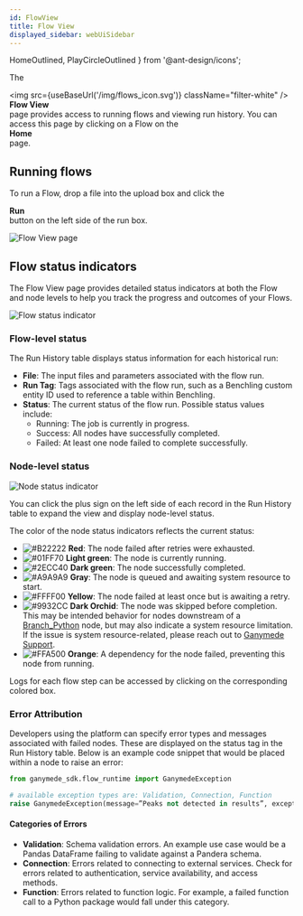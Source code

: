 ```yaml
---
id: FlowView
title: Flow View
displayed_sidebar: webUiSidebar
---
```


  HomeOutlined,
  PlayCircleOutlined
} from '@ant-design/icons';

The <div className="button darkblue_button"><img src={useBaseUrl('/img/flows_icon.svg')} className="filter-white" /> **Flow View**</div> page provides access to running flows and viewing run history.  You can access this page by clicking on a Flow on the <div className="button darkblue_button"><HomeOutlined /> **Home**</div> page.

## Running flows

To run a Flow, drop a file into the upload box and click the <div className="button run_queue_button">**Run** <PlayCircleOutlined /></div> button on the left side of the run box.

<img alt="Flow View page" src="https://ganymede-bio.mo.cloudinary.net/apiServer/FlowView_20230531.png" />
 
## Flow status indicators

The Flow View page provides detailed status indicators at both the Flow and node levels to help you track the progress and outcomes of your Flows.

<img alt="Flow status indicator" src="https://ganymede-bio.mo.cloudinary.net/apiServer/FlowStatusIndicator_20230109.png" />

### Flow-level status

The Run History table displays status information for each historical run:

- **File**: The input files and parameters associated with the flow run.
- **Run Tag**: Tags associated with the flow run, such as a Benchling custom entity ID used to reference a table within Benchling.
- **Status**: The current status of the flow run. Possible status values include:
  - Running: The job is currently in progress.
  - Success: All nodes have successfully completed.
  - Failed: At least one node failed to complete successfully.

### Node-level status

<img alt="Node status indicator" src="https://ganymede-bio.mo.cloudinary.net/apiServer/NodeStatusAndLog_20230831.png" />

You can click the plus sign on the left side of each record in the Run History table to expand the view and display node-level status.

The color of the node status indicators reflects the current status:
- ![#B22222](https://placehold.co/2x2/B22222/B22222.png) **Red**: The node failed after retries were exhausted.
- ![#01FF70](https://placehold.co/2x2/01FF70/01FF70.png) **Light green**: The node is currently running.
- ![#2ECC40](https://placehold.co/2x2/2ECC40/2ECC40.png) **Dark green**: The node successfully completed.
- ![#A9A9A9](https://placehold.co/2x2/A9A9A9/A9A9A9.png) **Gray**: The node is queued and awaiting system resource to start.
- ![#FFFF00](https://placehold.co/2x2/FFFF00/FFFF00.png) **Yellow**: The node failed at least once but is awaiting a retry.
- ![#9932CC](https://placehold.co/2x2/9932CC/9932CC.png) **Dark Orchid**: The node was skipped before completion.  This may be intended behavior for nodes downstream of a [Branch_Python](./nodes/Analysis/Branch_Python.md) node, but may also indicate a system resource limitation.  If the issue is system resource-related, please reach out to [Ganymede Support](./Support.mdx).
- ![#FFA500](https://placehold.co/2x2/FFA500/FFA500.png) **Orange**: A dependency for the node failed, preventing this node from running.

Logs for each flow step can be accessed by clicking on the corresponding colored box.

### Error Attribution

Developers using the platform can specify error types and messages associated with failed nodes. These are displayed on the status tag in the Run History table. Below is an example code snippet that would be placed within a node to raise an error:

```python
from ganymede_sdk.flow_runtime import GanymedeException

# available exception types are: Validation, Connection, Function
raise GanymedeException(message=”Peaks not detected in results”, exception_type=”Function”)
```

#### Categories of Errors

- **Validation**: Schema validation errors. An example use case would be a Pandas DataFrame failing to validate against a Pandera schema.
- **Connection**: Errors related to connecting to external services. Check for errors related to authentication, service availability, and access methods.
- **Function**: Errors related to function logic. For example, a failed function call to a Python package would fall under this category.
